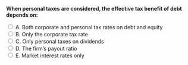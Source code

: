 ::: {.question-block}

<form onsubmit="event.preventDefault(); checkAnswer('module8_mcq_q24')" data-correct-answer="A">
<strong style="display: block;">When personal taxes are considered, the effective tax benefit of debt depends on:</strong>

<label><input type="radio" name="module8_mcq_q24" value="A"> A. Both corporate and personal tax rates on debt and equity</label><br>
<label><input type="radio" name="module8_mcq_q24" value="B"> B. Only the corporate tax rate</label><br>
<label><input type="radio" name="module8_mcq_q24" value="C"> C. Only personal taxes on dividends</label><br>
<label><input type="radio" name="module8_mcq_q24" value="D"> D. The firm’s payout ratio</label><br>
<label><input type="radio" name="module8_mcq_q24" value="E"> E. Market interest rates only</label><br>
</form>

<div id="feedback-module8_mcq_q24" class="feedback" data-status="" style="display:none;">
✅ Correct: A. The net tax advantage of debt reflects both corporate and personal taxation of debt and equity income.
</div>

:::
